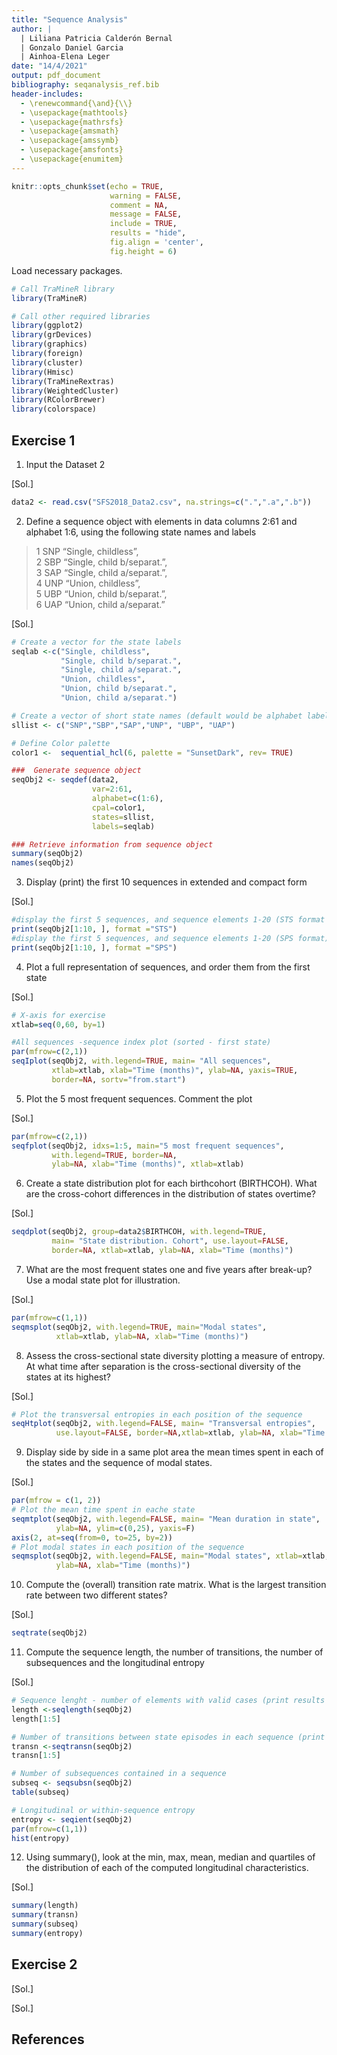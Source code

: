 ```yaml
---
title: "Sequence Analysis"
author: |
  | Liliana Patricia Calderón Bernal
  | Gonzalo Daniel Garcia
  | Ainhoa-Elena Leger
date: "14/4/2021"
output: pdf_document
bibliography: seqanalysis_ref.bib
header-includes: 
  - \renewcommand{\and}{\\}
  - \usepackage{mathtools}
  - \usepackage{mathrsfs}
  - \usepackage{amsmath}
  - \usepackage{amssymb}
  - \usepackage{amsfonts}
  - \usepackage{enumitem}
---
```


```r
knitr::opts_chunk$set(echo = TRUE,
                      warning = FALSE,
                      comment = NA,
                      message = FALSE,
                      include = TRUE,
                      results = "hide",
                      fig.align = 'center',
                      fig.height = 6)
```


Load necessary packages.

```r
# Call TraMineR library
library(TraMineR)

# Call other required libraries
library(ggplot2)
library(grDevices)
library(graphics)
library(foreign)
library(cluster)
library(Hmisc)
library(TraMineRextras)
library(WeightedCluster)
library(RColorBrewer)
library(colorspace)
```


## Exercise 1

1) Input the Dataset 2

[Sol.] 

```r
data2 <- read.csv("SFS2018_Data2.csv", na.strings=c(".",".a",".b"))
```

2) Define a sequence object with elements in data columns 2:61 and alphabet 1:6, using the following state names and labels

> 1 SNP "Single, childless",  
> 2 SBP "Single, child b/separat.",  
> 3 SAP "Single, child a/separat.",  
> 4 UNP "Union, childless",  
> 5 UBP "Union, child b/separat.",  
> 6 UAP "Union, child a/separat."  
    
[Sol.]

```r
# Create a vector for the state labels
seqlab <-c("Single, childless", 
           "Single, child b/separat.", 
           "Single, child a/separat.", 
           "Union, childless", 
           "Union, child b/separat.", 
           "Union, child a/separat.")

# Create a vector of short state names (default would be alphabet labels)
sllist <- c("SNP","SBP","SAP","UNP", "UBP", "UAP") 

# Define Color palette
color1 <-  sequential_hcl(6, palette = "SunsetDark", rev= TRUE) 

###  Generate sequence object
seqObj2 <- seqdef(data2, 
                  var=2:61,  
                  alphabet=c(1:6),
                  cpal=color1, 
                  states=sllist, 
                  labels=seqlab)

### Retrieve information from sequence object
summary(seqObj2)
names(seqObj2)
```

3) Display (print) the first 10 sequences in extended and compact form

[Sol.]

```r
#display the first 5 sequences, and sequence elements 1-20 (STS format - default).
print(seqObj2[1:10, ], format ="STS")
#display the first 5 sequences, and sequence elements 1-20 (SPS format)
print(seqObj2[1:10, ], format ="SPS")
```

4) Plot a full representation of sequences, and order them from the first state

[Sol.]

```r
# X-axis for exercise
xtlab=seq(0,60, by=1)

#All sequences -sequence index plot (sorted - first state)
par(mfrow=c(2,1))
seqIplot(seqObj2, with.legend=TRUE, main= "All sequences", 
         xtlab=xtlab, xlab="Time (months)", ylab=NA, yaxis=TRUE,
         border=NA, sortv="from.start")
```

5) Plot the 5 most frequent sequences. Comment the plot

[Sol.]

```r
par(mfrow=c(2,1))
seqfplot(seqObj2, idxs=1:5, main="5 most frequent sequences", 
         with.legend=TRUE, border=NA,
         ylab=NA, xlab="Time (months)", xtlab=xtlab)
```

6) Create a state distribution plot for each birthcohort (BIRTHCOH). What are the cross-cohort differences in the distribution of states overtime? 

[Sol.]

```r
seqdplot(seqObj2, group=data2$BIRTHCOH, with.legend=TRUE, 
         main= "State distribution. Cohort", use.layout=FALSE, 
         border=NA, xtlab=xtlab, ylab=NA, xlab="Time (months)")
```

7) What are the most frequent states one and five years after break-up? Use a modal state plot for illustration.

[Sol.]

```r
par(mfrow=c(1,1))
seqmsplot(seqObj2, with.legend=TRUE, main="Modal states", 
          xtlab=xtlab, ylab=NA, xlab="Time (months)")
```

8) Assess the cross-sectional state diversity plotting a measure of entropy. At what time after separation is the cross-sectional diversity of the states at its highest?

[Sol.]

```r
# Plot the transversal entropies in each position of the sequence
seqHtplot(seqObj2, with.legend=FALSE, main= "Transversal entropies", 
          use.layout=FALSE, border=NA,xtlab=xtlab, ylab=NA, xlab="Time (months)")
```

9) Display side by side in a same plot area the mean times spent in each of the states and the sequence of modal states.

[Sol.]

```r
par(mfrow = c(1, 2))
# Plot the mean time spent in eache state
seqmtplot(seqObj2, with.legend=FALSE, main= "Mean duration in state", 
          ylab=NA, ylim=c(0,25), yaxis=F)
axis(2, at=seq(from=0, to=25, by=2))
# Plot modal states in each position of the sequence
seqmsplot(seqObj2, with.legend=FALSE, main="Modal states", xtlab=xtlab, 
          ylab=NA, xlab="Time (months)")
```

10) Compute the (overall) transition rate matrix. What is the largest transition rate between two different states?

[Sol.]

```r
seqtrate(seqObj2)
```

11) Compute the sequence length, the number of transitions, the number of subsequences and the longitudinal entropy

[Sol.]

```r
# Sequence lenght - number of elements with valid cases (print results for first five sequences)
length <-seqlength(seqObj2)
length[1:5]

# Number of transitions between state episodes in each sequence (print results for first five sequences)
transn <-seqtransn(seqObj2) 
transn[1:5]

# Number of subsequences contained in a sequence
subseq <- seqsubsn(seqObj2)
table(subseq) 

# Longitudinal or within-sequence entropy
entropy <- seqient(seqObj2)
par(mfrow=c(1,1))
hist(entropy)
```

12) Using summary(), look at the min, max, mean, median and quartiles of the distribution of each of the computed longitudinal characteristics.

[Sol.]

```r
summary(length)
summary(transn)
summary(subseq) 
summary(entropy)
```



## Exercise 2



[Sol.]


[Sol.]


## References


